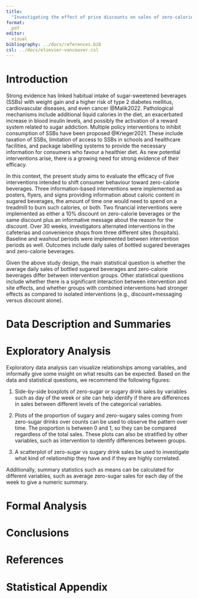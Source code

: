 ```yaml
---
title: 
  "Investigating the effect of price discounts on sales of zero-calorie beverages"
format: 
  pdf
editor: 
  visual
bibliography: ../docs/references.bib
csl: ../docs/elsevier-vancouver.csl
---
```


# Introduction

Strong evidence has linked habitual intake of sugar-sweetened beverages (SSBs) with weight gain and a higher risk of type 2 diabetes mellitus, cardiovascular diseases, and even cancer @Malik2022. Pathological mechanisms include additional liquid calories in the diet, an exacerbated increase in blood insulin levels, and possibly the activation of a reward system related to sugar addiction. Multiple policy interventions to inhibit consumption of SSBs have been proposed @Krieger2021. These include taxation of SSBs, limitation of access to SSBs in schools and healthcare facilities, and package labelling systems to provide the necessary information for consumers who favour a healthier diet. As new potential interventions arise, there is a growing need for strong evidence of their efficacy.

In this context, the present study aims to evaluate the efficacy of five interventions intended to shift consumer behaviour toward zero-calorie beverages. Three information-based interventions were implemented as posters, flyers, and signs providing information about caloric content in sugared beverages, the amount of time one would need to spend on a treadmill to burn such calories, or both. Two financial interventions were implemented as either a 10% discount on zero-calorie beverages or the same discount plus an informative message about the reason for the discount. Over 30 weeks, investigators alternated interventions in the cafeterias and convenience shops from three different sites (hospitals). Baseline and washout periods were implemented between intervention periods as well. Outcomes include daily sales of bottled sugared beverages and zero-calorie beverages.

Given the above study design, the main statistical question is whether the average daily sales of bottled sugared beverages and zero-calorie beverages differ between intervention groups. Other statistical questions include whether there is a significant interaction between intervention and site effects, and whether groups with combined interventions had stronger effects as compared to isolated interventions (e.g., discount+messaging versus discount alone).

# Data Description and Summaries

# Exploratory Analysis

Exploratory data analysis can visualize relationships among variables, and informally give some insight on what results can be expected. Based on the data and statistical questions, we recommend the following figures:

1.  Side-by-side boxplots of zero-sugar or sugary drink sales by variables such as day of the week or site can help identify if there are differences in sales between different levels of the categorical variables.

2.  Plots of the proportion of sugary and zero-sugary sales coming from zero-sugar drinks over counts can be used to observe the pattern over time. The proportion is between 0 and 1, so they can be compared regardless of the total sales. These plots can also be stratified by other variables, such as intervention to identify differences between groups.

3.  A scatterplot of zero-sugar vs sugary drink sales be used to investigate what kind of relationship they have and if they are highly correlated.

Additionally, summary statistics such as means can be calculated for different variables, such as average zero-sugar sales for each day of the week to give a numeric summary.

# Formal Analysis

# Conclusions

# References

# Statistical Appendix
